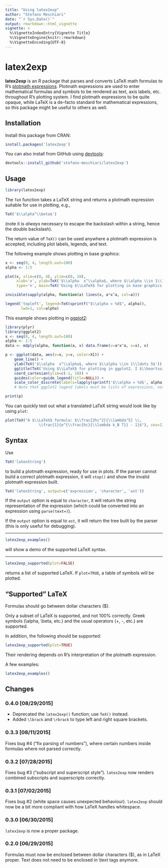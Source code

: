 ```yaml
---
title: "Using latex2exp"
author: "Stefano Meschiari"
date: "`r Sys.Date()`"
output: rmarkdown::html_vignette
vignette: >
  %\VignetteIndexEntry{Vignette Title}
  %\VignetteEngine{knitr::rmarkdown}
  %\VignetteEncoding{UTF-8}
---
```

# latex2exp
**latex2exp** is an R package that parses and converts LaTeX math formulas to R's [plotmath expressions](http://stat.ethz.ch/R-manual/R-patched/library/grDevices/html/plotmath.html). Plotmath expressions are used to enter mathematical formulas and symbols to be rendered as text, axis labels, etc. throughout R's plotting system. I find plotmath expressions to be quite opaque, while LaTeX is a de-facto standard for mathematical expressions, so this package might be useful to others as well.

## Installation 
Install this package from CRAN:
```r
install.packages('latex2exp')
```
You can also install from GitHub using [devtools](http://cran.r-project.org/package=devtools):
```r
devtools::install_github('stefano-meschiari/latex2exp')
```

## Usage
```r
library(latex2exp)
```

The `TeX` function takes a LaTeX string and returns a plotmath expression suitable for use in plotting, e.g.,

```r
TeX('$\\alpha^\\beta$')
```
(note it is *always* necessary to escape the backslash within a string, hence the double backslash).

The return value of `TeX()` can be used anywhere a plotmath expression is accepted, including plot labels, legends, and text. 

The following example shows plotting in base graphics:
```r
x <- seq(0, 4, length.out=100)
alpha <- 1:5

plot(x, xlim=c(0, 4), ylim=c(0, 10), 
     xlab='x', ylab=TeX('$\\alpha  x^\\alpha$, where $\\alpha \\in 1\\ldots 5$'), 
     type='n', main=TeX('Using $\\LaTeX$ for plotting in base graphics!'))

invisible(sapply(alpha, function(a) lines(x, a*x^a, col=a)))

legend('topleft', legend=TeX(sprintf("$\\alpha = %d$", alpha)), 
       lwd=1, col=alpha)
```

This example shows plotting in [ggplot2](http://ggplot2.org):
```r
library(plyr)
library(ggplot2)
x <- seq(0, 4, length.out=100)
alpha <- 1:5
data <- mdply(alpha, function(a, x) data.frame(v=a*x^a, x=x), x)

p <- ggplot(data, aes(x=x, y=v, color=X1)) +
    geom_line() + 
    ylab(TeX('$\\alpha  x^\\alpha$, where $\\alpha \\in 1\\ldots 5$')) +
    ggtitle(TeX('Using $\\LaTeX$ for plotting in ggplot2. I $\\heartsuit$ ggplot!')) +
    coord_cartesian(ylim=c(-1, 10)) +
    guides(color=guide_legend(title=NULL)) +
    scale_color_discrete(labels=lapply(sprintf('$\\alpha = %d$', alpha), TeX)) 
    # Note that ggplot2 legend labels must be lists of expressions, not vectors of expressions

print(p)
```

You can quickly test out what a translated LaTeX string would look like by using `plot`: 
```r
plot(TeX("A $\\LaTeX$ formula: $\\frac{2hc^2}{\\lambda^5} \\, 
               \\frac{1}{e^{\\frac{hc}{\\lambda k_B T}} - 1}$"), cex=2)
```


## Syntax
Use
```r
TeX('latexString')
```
to build a plotmath expression, ready for use in plots. If the parser cannot build a correct plotmath expression, it will `stop()` and show the invalid plotmath expression built.

```r
TeX('latexString', output=c('expression', 'character', 'ast'))
```
If the `output` option is equal to `character`, it will return the string representation of the expression (which could be converted into an expression using `parse(text=)`).

If the `output` option is equal to `ast`, it will return the tree built by the parser (this is only useful for debugging).

- - -

```r
latex2exp_examples()
```
will show a demo of the supported LaTeX syntax.

- - -
```r
latex2exp_supported(plot=FALSE)
```
returns a list of supported LaTeX. If `plot=TRUE`, a table of symbols will be plotted.


## "Supported" LaTeX
Formulas should go between dollar characters ($).

Only a subset of LaTeX is supported, and not 100% correctly. Greek symbols (\\alpha, \\beta, etc.) and the usual operators (+, -, etc.) are supported.

In addition, the following should be supported:
```r
latex2exp_supported(plot=TRUE)
``` 

Their rendering depends on R's interpretation of the plotmath expression.

A few examples:

```r
latex2exp_examples()
```

## Changes

### 0.4.0 [08/29/2015]
* Deprecated the `latex2exp()` function; use `TeX()` instead.
* Added `\lbrack` and `\rbrack` to type left and right square brackets.

### 0.3.3 [08/11/2015]
Fixes bug #4 ("fix parsing of numbers"), where certain numbers inside formulas where not parsed correctly.

### 0.3.2 [07/28/2015]
Fixes bug #3 ("subscript and superscript style"). `latex2exp` now renders combined subscripts and superscripts correctly.

### 0.3.1 [07/02/2015]
Fixes bug #2 (white space causes unexpected behaviour). `latex2exp` should now be a bit more compliant with how LaTeX handles whitespace.

### 0.3.0 [06/30/2015]
`latex2exp` is now a proper package.

### 0.2.0 [06/29/2015]
Formulas must now be enclosed between dollar characters ($), as in LaTeX proper. Text does not need to be enclosed in \\text tags anymore.


